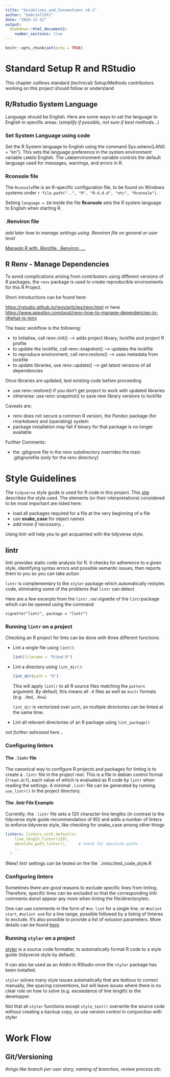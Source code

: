 ```yaml
---
title: "Guidelines_and_Conventions v0.1"
author: "GabriellUtt"
date: "2024-11-12"
output: 
  bookdown::html_document2:
    number_sections: true
---
```


```r
knitr::opts_chunk$set(echo = TRUE)
```

# Standard Setup R and RStudio

This chapter outlines standard (technical) Setup/Methods contributors working on this project should follow or 
understand

## R/Rstudio System Language

Language should be English. Here are some ways to set the language to English in specific areas:
(*simplify if possible, not sure if best methods...*)

### Set System Language using code
Set the R System language to English using the command Sys.setenv(LANG = "en"). This sets the language preference 
in the system environment variable `LANG`to English. The `LANG`environment variable controls the default language used
for messages, warnings, and errors in R.

### Rconsole file

The `Rconsole`file is an R-specific configuration file, to be found on Windows systems under
`r file.path("..", "R", "R-d.d.d", "etc", "Rconsole")`.

Setting `language = EN` inside the file **Rconsole** sets the R system language to English when starting R.

### .Renviron file

*add later how to manage settings using .Renviron file on general or user level*

[Managin R with .Rprofile, .Renviron, ...](https://support.posit.co/hc/en-us/articles/360047157094-Managing-R-with-Rprofile-Renviron-Rprofile-site-Renviron-site-rsession-conf-and-repos-conf)

## R Renv - Manage Dependencies

To avoid complications arising from contributors using different versions of R packages, the `renv` package is used
to create reproducible environments for this R Project.

Short introductions can be found here:

<https://rstudio.github.io/renv/articles/renv.html>
or here
<https://www.appsilon.com/post/renv-how-to-manage-dependencies-in-r#what-is-renv>

The basic workflow is the following:

* to initialise, call renv::init() --> adds project library, lockfile and project R profile
* to update the lockfile, call renv::snapshot() --> updates the lockfile
* to reproduce environment, call renv:restore() --> uses metadata from lockfile
* to update libraries, use renv::update() --> get latest versions of all dependencies

Once libraries are updated, test existing code before proceeding

* use renv::restore() if you don't get project to work with updated libraries
* otherwise: use renv::snapshot() to save new library versions to lockfile

Caveats are:

* renv does not secure a common R version, the Pandoc package (for rmarkdown) and (operating) system
* package installation may fail if binary for that package is no longer available

Further Comments:

* the .gitignore file in the renv subdirectory overrides the main .gitignorefile (only for the renv directory)

# Style Guidelines

The `tidyverse` style guide is used for R code in this project. This [site](https://style.tidyverse.org/) describes the 
style used. The elements (or their interpretations) considered to be most important are listed here:

* load all packages required for a file at the very beginning of a file
* use __snake_case__ for object names
* _add more if necessary..._

Using lintr will help you to get acquainted with the tidyverse style.

## lintr

lintr provides static code analysis for R. It checks for adherence to a given style, identifying syntax errors and 
possible semantic issues, then reports them to you so you can take action

`lintr` is complementary to the `styler` package which automatically restyles code, eliminating 
some of the problems that `lintr` can detect

Here are a few excerpts from the `lintr.rmd` vignette of the `lintr`package which can be opened using the command

```
vignette("lintr", package = "lintr")
```

### Running `lintr` on a project

Checking an R project for lints can be done with three different functions:

-   Lint a single file using `lint()`:

    ``` r
    lint(filename = "R/bad.R")
    ```

-   Lint a directory using `lint_dir()`:

    ``` r
    lint_dir(path = "R")
    ```

    This will apply `lint()` to all R source files matching the `pattern` argument.
    By default, this means all `.R` files as well as `knitr` formats (e.g. `.Rmd`, `.Rnw`).

    `lint_dir` is vectorized over `path`, so multiple directories can be linted at the same time.

-   Lint all relevant directories of an R package using `lint_package()` 

_not further adressed here..._

### Configuring linters

#### The `.lintr` file
The canonical way to configure R projects and packages for linting is to create a `.lintr` file in 
the project root. This is a file in debian control format (`?read.dcf`), each value of which is 
evaluated as R code by `lintr` when reading the settings.
A minimal `.lintr` file can be generated by running `use_lintr()` in the project directory.

#### The .lintr File Example

Currently, the `.lintr` file sets a 120 character line lengths (in contrast to the tidyverse style guide recommendation
of 80) and adds a number of linters to enforce tidyverse style, like checking for snake_case among other things

``` yaml
linters: linters_with_defaults(
    line_length_linter(120),
    absolute_path_linter(), 	# check for absolute paths
    ...
  )
```

(New) lintr settings can be tested on the file `./misc/test_code_style.R

### Configuring linters

Sometimes there are good reasons to exclude specific lines from linting. Therefore, specific lines can be excluded so
that the corresponding lintr comments donot appear any more when linting the file/directory/etc.

One can use comments in the form of `#no lint` for a single line, or `#nolint start`, `#nolint end` for a line
range, possible followed by a listing of linteres to exclude. It's also possible to provide a list of exlusion 
parameters. More details can be found [here](https://lintr.r-lib.org/reference/exclude.html).

### Running `styler` on a project

[styler](https://www.tidyverse.org/blog/2017/12/styler-1.0.0/) is a source code formatter, to automatically format
R code to a style guide (tidyverse style by default). 

It can also be used as an Addin in RStudio once the `styler` package has been installed.

`styler` solves many style issues automatically that are tedious to correct manually, like spacing conventions, but
will leave issues where there is no clear rule on how to solve (e.g. exceedance of line length) to the developper. 

Not that all `styler` functions except `style_text()` overwrite the source code without creating a backup copy, so
use version control in conjunction with styler

# Work Flow

## Git/Versioning

_things like branch per user story, naming of branches, review process etc._

